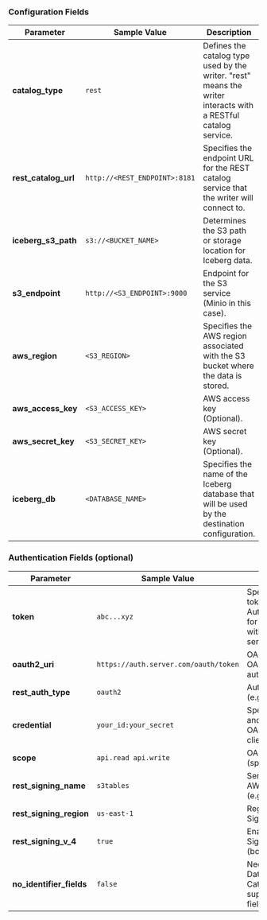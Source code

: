 ### Configuration Fields

| Parameter            | Sample Value                  | Description                                                                                                    |
|----------------------|-------------------------------|----------------------------------------------------------------------------------------------------------------|
| **catalog_type**     | `rest`                        | Defines the catalog type used by the writer. "rest" means the writer interacts with a RESTful catalog service. |
| **rest_catalog_url** | `http://<REST_ENDPOINT>:8181` | Specifies the endpoint URL for the REST catalog service that the writer will connect to.                       |
| **iceberg_s3_path**  | `s3://<BUCKET_NAME>`          | Determines the S3 path or storage location for Iceberg data.                                                   |
| **s3_endpoint**      | `http://<S3_ENDPOINT>:9000`   | Endpoint for the S3 service (Minio in this case).                                                              |
| **aws_region**       | `<S3_REGION>`                 | Specifies the AWS region associated with the S3 bucket where the data is stored.                               |
| **aws_access_key**   | `<S3_ACCESS_KEY>`             | AWS access key (Optional).                                                                                     |
| **aws_secret_key**   | `<S3_SECRET_KEY>`             | AWS secret key (Optional).                                                                                     |
| **iceberg_db**       | `<DATABASE_NAME>`             | Specifies the name of the Iceberg database that will be used by the destination configuration.                 |


### Authentication Fields (optional)

| Parameter                | Sample Value                          | Description                                                                                                   |
|--------------------------|---------------------------------------|---------------------------------------------------------------------------------------------------------------|
| **token**                | `abc...xyz `                          | Specifies the Bearer token sent in the Authorization header for authenticating with the REST catalog service. |
| **oauth2_uri**           | `https://auth.server.com/oauth/token` | OAuth2 server URI for OAuth2 authentication.                                                                  |
| **rest_auth_type**       | `oauth2`                              | Authentication type (e.g., "oauth2").                                                                         |
| **credential**           | `your_id:your_secret`                 | Specifies the client ID and secret for OAuth2, formatted as client_id:client_secret.                          |
| **scope**                | `api.read api.write`                  | OAuth2 scopes (space-separated).                                                                              |
| **rest_signing_name**    | `s3tables`                            | Service name for AWS Signature V4 (e.g., "s3tables").                                                         |
| **rest_signing_region**  | `us-east-1`                           | Region for AWS Signature V4 signing.                                                                          |
| **rest_signing_v_4**     | `true`                                | Enable AWS Signature V4 signing (boolean).                                                                    |
| **no_identifier_fields** | `false`                               | Needed to set true for Databricks Unity Catalog as it doesn't support identifier fields                       |

